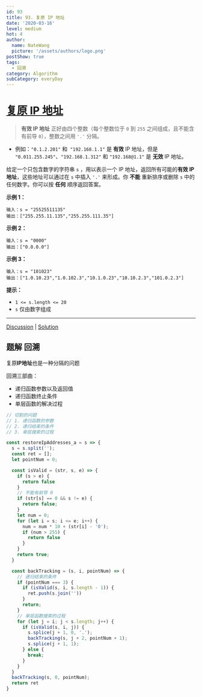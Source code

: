 ```yaml
---
id: 93
title: 93. 复原 IP 地址
date: '2020-03-16'
level: medium
hot: 4
author:
  name: NateWang
  picture: '/assets/authors/logo.png'
postShow: true
tags:
  - 回溯
category: Algorithm
subCategory: everyDay
---
```


# [复原 IP 地址](https://leetcode-cn.com/problems/restore-ip-addresses/description/)



> **有效 IP 地址** 正好由四个整数（每个整数位于 `0` 到 `255` 之间组成，且不能含有前导 `0`），整数之间用 `'.'` 分隔。

- 例如：`"0.1.2.201"` 和` "192.168.1.1"` 是 **有效** IP 地址，但是 `"0.011.255.245"`、`"192.168.1.312"` 和 `"192.168@1.1"` 是 **无效** IP 地址。

给定一个只包含数字的字符串 `s` ，用以表示一个 IP 地址，返回所有可能的**有效 IP 地址**，这些地址可以通过在 `s` 中插入 `'.'` 来形成。你 **不能** 重新排序或删除 `s` 中的任何数字。你可以按 **任何** 顺序返回答案。

 

**示例 1：**

```
输入：s = "25525511135"
输出：["255.255.11.135","255.255.111.35"]
```

**示例 2：**

```
输入：s = "0000"
输出：["0.0.0.0"]
```

**示例 3：**

```
输入：s = "101023"
输出：["1.0.10.23","1.0.102.3","10.1.0.23","10.10.2.3","101.0.2.3"]
```

 

**提示：**

- `1 <= s.length <= 20`
- `s` 仅由数字组成

------

[Discussion](https://leetcode-cn.com/problems/restore-ip-addresses/comments/) | [Solution](https://leetcode-cn.com/problems/restore-ip-addresses/solution/)

## 题解 回溯


复原**IP地址**也是一种分隔的问题

回溯三部曲：

- 递归函数参数以及返回值
- 递归函数终止条件
- 单层函数的解决过程



```js
// 切割的问题
// 1. 递归函数的参数
// 2. 递归结束的条件
// 3. 单层搜索的过程

const restoreIpAddresses_a = s => {
  s = s.split('');
  const ret = [];
  let pointNum = 0;

  const isValid = (str, s, e) => {
    if (s > e) {
      return false
    }
    // 不能有前导 0 
    if (str[s] == 0 && s != e) {
      return false;      
    }
    let num = 0;
    for (let i = s; i <= e; i++) {
      num = num * 10 + (str[i] - '0');
      if (num > 255) {
        return false
      }
    }
    return true;
  }

  const backTracking = (s, i, pointNum) => {
    // 递归结束的条件
    if (pointNum === 3) {
      if (isValid(s, i, s.length - 1)) {
        ret.push(s.join(''))
      }
      return;
    }
    // 单层函数搜索的过程
    for (let j = i; j < s.length; j++) {
      if (isValid(s, i, j)) {
        s.splice(j + 1, 0, '.');
        backTracking(s, j + 2, pointNum + 1);
        s.splice(j + 1, 1);
      } else {
        break;
      }
    }
  }
  backTracking(s, 0, pointNum);
  return ret
}
```

